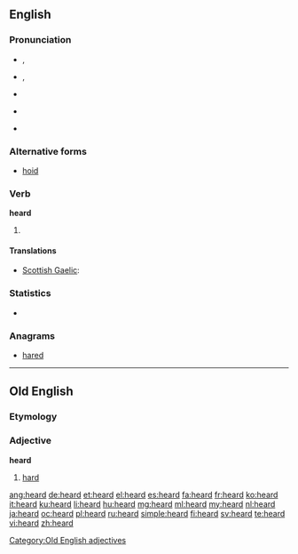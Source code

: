 ==English==
{{wikipedia|dab=heard}}

===Pronunciation===
* {{a|RP}} {{IPA|/ˈhɜːd/}}, {{SAMPA|/"h3:d/}}
* {{a|US}} {{IPA|/ˈhɝd/}}, {{SAMPA|/"h3`d/}}
* {{audio|en-us-heard.ogg|Audio (US)}}
* {{a|NYC}} {{IPA|/hɜjd/}}
* {{rhymes|ɜː(r)d}}

===Alternative forms===
* [[hoid]]

===Verb===
'''heard'''

# {{past of|hear}}

====Translations====
{{trans-top|past tense of hear}}
* [[Scottish Gaelic]]: {{t-|gd|chuala|xs=Scottish Gaelic}}
{{trans-mid}}
{{trans-bottom}}

===Statistics===
* {{rank|both|having|look|200|heard|night|mind|heart}}

===Anagrams===
* [[hared#English|hared]]

----

==Old English==

===Etymology===
{{proto|Germanic|harduz|lang=ang}}

===Adjective===
'''heard'''

# [[hard]]

[[Category:Old English adjectives]]

[[ang:heard]]
[[de:heard]]
[[et:heard]]
[[el:heard]]
[[es:heard]]
[[fa:heard]]
[[fr:heard]]
[[ko:heard]]
[[it:heard]]
[[ku:heard]]
[[li:heard]]
[[hu:heard]]
[[mg:heard]]
[[ml:heard]]
[[my:heard]]
[[nl:heard]]
[[ja:heard]]
[[oc:heard]]
[[pl:heard]]
[[ru:heard]]
[[simple:heard]]
[[fi:heard]]
[[sv:heard]]
[[te:heard]]
[[vi:heard]]
[[zh:heard]]